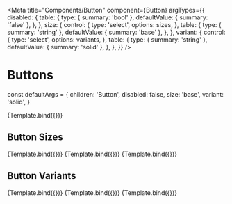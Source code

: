 <!-- Button.stories.mdx-->


<Meta
  title="Components/Button"
  component={Button}
  argTypes={{
    disabled: {
      table: {
        type: { summary: 'bool' },
        defaultValue: { summary: 'false' },
      },
    },
    size: {
      control: {
        type: 'select',
        options: sizes,
      },
      table: {
        type: { summary: 'string' },
        defaultValue: { summary: 'base' },
      },
    },
    variant: {
      control: {
        type: 'select',
        options: variants,
      },
      table: {
        type: { summary: 'string' },
        defaultValue: { summary: 'solid' },
      },
    },
  }}
/>

# Buttons

const defaultArgs = {
  children: 'Button',
  disabled: false,
  size: 'base',
  variant: 'solid',
}

<Canvas>
  <Story name="Default" args={defaultArgs}>
    {Template.bind({})}
  </Story>
</Canvas>

## Button Sizes

<Canvas>
  <Story name="xs" args={{ ...defaultArgs, size: 'xs' }}>
    {Template.bind({})}
  </Story>
  <Story name="sm" args={{ ...defaultArgs, size: 'sm' }}>
    {Template.bind({})}
  </Story>
  <Story name="lg" args={{ ...defaultArgs, size: 'lg' }}>
    {Template.bind({})}
  </Story>
</Canvas>

## Button Variants

<Canvas>
  <Story name="Outline" args={{ ...defaultArgs, variant: 'outline' }}>
    {Template.bind({})}
  </Story>
  <Story name="Ghost" args={{ ...defaultArgs, variant: 'ghost' }}>
    {Template.bind({})}
  </Story>
  <Story name="Link" args={{ ...defaultArgs, variant: 'link' }}>
    {Template.bind({})}
  </Story>
</Canvas>
